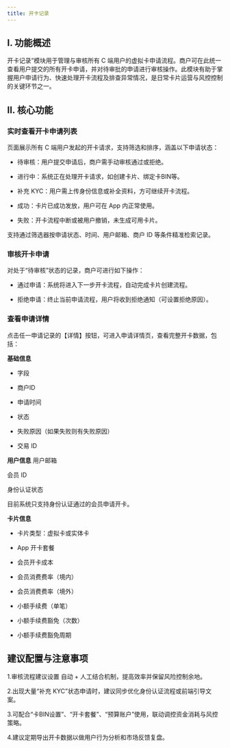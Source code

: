 ```yaml
---
title: 开卡记录
---
```


## I. 功能概述

开卡记录”模块用于管理与审核所有 C 端用户的虚拟卡申请流程。商户可在此统一查看用户提交的所有开卡申请，并对待审批的申请进行审核操作。此模块有助于掌握用户申请行为、快速处理开卡流程及排查异常情况，是日常卡片运营与风控控制的关键环节之一。

## II. 核心功能

### 实时查看开卡申请列表

页面展示所有 C 端用户发起的开卡请求，支持筛选和排序，涵盖以下申请状态：

* 待审核：用户提交申请后，商户需手动审核通过或拒绝。

* 进行中：系统正在处理开卡请求，如创建卡片、绑定卡BIN等。

* 补充 KYC：用户需上传身份信息或补全资料，方可继续开卡流程。

* 成功：卡片已成功发放，用户可在 App 内正常使用。

* 失败：开卡流程中断或被用户撤销，未生成可用卡片。

支持通过筛选器按申请状态、时间、用户邮箱、商户 ID 等条件精准检索记录。

### 审核开卡申请

对处于“待审核”状态的记录，商户可进行如下操作：

* 通过申请：系统将进入下一步开卡流程，自动完成卡片创建流程。

* 拒绝申请：终止当前申请流程，用户将收到拒绝通知（可设置拒绝原因）。

### 查看申请详情

点击任一申请记录的【详情】按钮，可进入申请详情页，查看完整开卡数据，包括：

**基础信息**

* 字段

* 商户ID	

* 申请时间	

* 状态	

* 失败原因（如果失败则有失败原因）	

* 交易 ID	

**用户信息**
用户邮箱

会员 ID	

身份认证状态	

<Tip> 
目前系统只支持身份认证通过的会员申请开卡。
</Tip>

**卡片信息**

* 卡片类型：虚拟卡或实体卡

* App 开卡套餐	

* 会员开卡成本	

* 会员消费费率（境内）	

* 会员消费费率（境外）	

* 小额手续费（单笔）

* 小额手续费豁免（次数）	

* 小额手续费豁免周期


## 建议配置与注意事项

1.审核流程建议设置 自动 + 人工结合机制，提高效率并保留风险控制余地。

2.出现大量“补充 KYC”状态申请时，建议同步优化身份认证流程或前端引导文案。

3.可配合“卡BIN设置”、“开卡套餐”、“预算账户”使用，联动调控资金消耗与风控策略。

4.建议定期导出开卡数据以做用户行为分析和市场反馈复盘。

